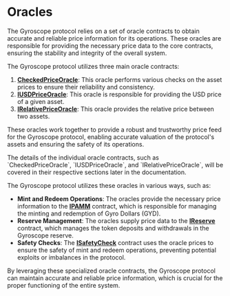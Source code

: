 
# Oracles

The Gyroscope protocol relies on a set of oracle contracts to obtain accurate and reliable price information for its operations. These oracles are responsible for providing the necessary price data to the core contracts, ensuring the stability and integrity of the overall system.

The Gyroscope protocol utilizes three main oracle contracts:

1. [**CheckedPriceOracle**](/oracles/checked-price-oracle): This oracle performs various checks on the asset prices to ensure their reliability and consistency.
2. [**IUSDPriceOracle**](/oracles/iusd-price-oracle): This oracle is responsible for providing the USD price of a given asset.
3. [**IRelativePriceOracle**](/oracles/irelative-price-oracle): This oracle provides the relative price between two assets.

These oracles work together to provide a robust and trustworthy price feed for the Gyroscope protocol, enabling accurate valuation of the protocol's assets and ensuring the safety of its operations.

<Callout type="info">
The details of the individual oracle contracts, such as `CheckedPriceOracle`, `IUSDPriceOracle`, and `IRelativePriceOracle`, will be covered in their respective sections later in the documentation.
</Callout>

The Gyroscope protocol utilizes these oracles in various ways, such as:

- **Mint and Redeem Operations**: The oracles provide the necessary price information to the [**IPAMM**](/core-contracts/ipamm) contract, which is responsible for managing the minting and redemption of Gyro Dollars (GYD).
- **Reserve Management**: The oracles supply price data to the [**IReserve**](/core-contracts/ireserve) contract, which manages the token deposits and withdrawals in the Gyroscope reserve.
- **Safety Checks**: The [**ISafetyCheck**](/core-contracts/isafety-check) contract uses the oracle prices to ensure the safety of mint and redeem operations, preventing potential exploits or imbalances in the protocol.

By leveraging these specialized oracle contracts, the Gyroscope protocol can maintain accurate and reliable price information, which is crucial for the proper functioning of the entire system.